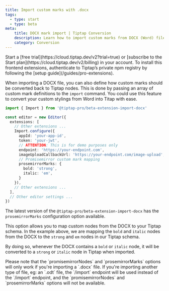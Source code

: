 ```yaml
---
title: Import custom marks with .docx
tags:
  - type: start
  - type: beta
meta:
    title: DOCX mark import | Tiptap Conversion
    description: Learn how to import custom marks from DOCX (Word) files using the Import extension in our docs.
    category: Conversion
---
```




<Requirements>
    <RequirementItem label="1. Activate trial or subscribe">
        Start a [free trial](https://cloud.tiptap.dev/v2?trial=true) or [subscribe to the Start plan](https://cloud.tiptap.dev/v2/billing) in your account.
    </RequirementItem>
    <RequirementItem label="2. Install from private registry">
        To install this frontend extensions, authenticate to Tiptap’s private npm registry by following the [setup guide](/guides/pro-extensions).
    </RequirementItem>
</Requirements>

When importing a DOCX file, you can also define how custom marks should be converted back to Tiptap nodes. This is done by passing an array of custom mark definitions to the `import` command. You could use this feature to convert your custom stylings from Word into Titap with ease.

```ts
import { Import } from '@tiptap-pro/beta-extension-import-docx'

const editor = new Editor({
  extensions: [
    // Other extensions ...
    Import.configure({
      appId: 'your-app-id',
      token: 'your-jwt',
      // ATTENTION: This is for demo purposes only
      endpoint: 'https://your-endpoint.com',
      imageUploadCallbackUrl: 'https://your-endpoint.com/image-upload',
      // Promisemirror custom mark mapping
      prosemirrorMarks: {
        bold: 'strong',
        italic: 'em',
      }
    }),
    // Other extensions ...
  ],
  // Other editor settings ...
})
```

The latest version of the `@tiptap-pro/beta-extension-import-docx` has the `prosemirrorMarks` configuration option available.

This option allows you to map custom nodes from the DOCX to your Tiptap schema. In the example above, we are mapping the `bold` and `italic` nodes from the DOCX to the `strong` and `em` nodes in our Tiptap schema.

By doing so, whenever the DOCX contains a `bold` or `italic` node, it will be converted to a `strong` or `italic` node in Tiptap when imported.

<Callout title='DOCX, "prosemirrorNodes" and "prosemirrorMarks"' variant="info">
  Please note that the `promisemirrorNodes` and `prosemirrorMarks` options will only work if you're importing a `.docx` file. If you're importing another type of file, eg: an `.odt` file, the `/import` endpoint will be used instead of the `/import` endpoint, and the `promisemirrorNodes` and `prosemirrorMarks` options will not be available.
</Callout>

